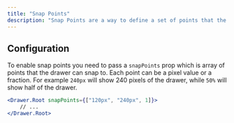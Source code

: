 ```yaml
---
title: "Snap Points"
description: "Snap Points are a way to define a set of points that the drawer can snap to during a drag operation. This means that a drawer no longer only has to be open or closed, but can also be partially open."
---
```


<Preview file="snap-points">
  <SnapPoints />
</Preview>


## Configuration

To enable snap points you need to pass a `snapPoints` prop which is array of points that the drawer can snap to. Each point can be a pixel value or a fraction. For example `240px` will show 240 pixels of the drawer, while `50%` will show half of the drawer.

```jsx
<Drawer.Root snapPoints={["120px", "240px", 1]}>
	// ...
</Drawer.Root>
```
